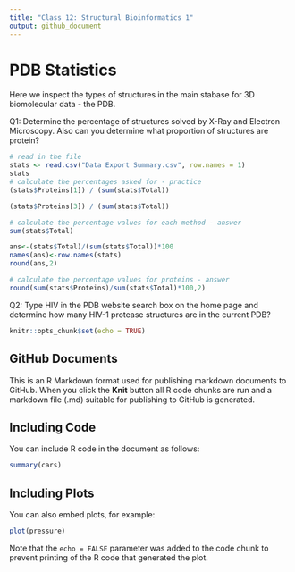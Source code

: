 ```yaml
---
title: "Class 12: Structural Bioinformatics 1"
output: github_document
---
```


# PDB Statistics

Here we inspect the types of structures in the main stabase for 3D biomolecular data - the PDB.

Q1: Determine the percentage of structures solved by X-Ray and Electron Microscopy. Also can you determine what proportion of structures are protein?

```r
# read in the file
stats <- read.csv("Data Export Summary.csv", row.names = 1)
stats
# calculate the percentages asked for - practice
(stats$Proteins[1]) / (sum(stats$Total))

(stats$Proteins[3]) / (sum(stats$Total))

# calculate the percentage values for each method - answer
sum(stats$Total)

ans<-(stats$Total)/(sum(stats$Total))*100
names(ans)<-row.names(stats)
round(ans,2)

# calculate the percentage values for proteins - answer
round(sum(stats$Proteins)/sum(stats$Total)*100,2)
```

Q2: Type HIV in the PDB website search box on the home page and determine how many HIV-1 protease structures are in the current PDB?
```r
knitr::opts_chunk$set(echo = TRUE)
```

## GitHub Documents

This is an R Markdown format used for publishing markdown documents to GitHub. When you click the **Knit** button all R code chunks are run and a markdown file (.md) suitable for publishing to GitHub is generated.

## Including Code

You can include R code in the document as follows:

```r
summary(cars)
```

## Including Plots

You can also embed plots, for example:

```r
plot(pressure)
```

Note that the `echo = FALSE` parameter was added to the code chunk to prevent printing of the R code that generated the plot.
